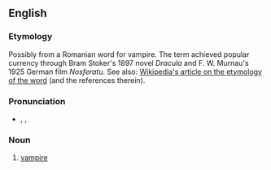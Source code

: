 {{also|nosferatu}}
==English==

===Etymology===
Possibly from a Romanian word for vampire. The term achieved popular currency through Bram Stoker's 1897 novel ''Dracula'' and F. W. Murnau's 1925 German film ''Nosferatu''. See also: [[w:Nosferatu_(word)|Wikipedia's article on the etymology of the word]] (and the references therein).

===Pronunciation===
* {{a|RP}} {{enPR|nôs'fĭräʹto͞o}}, {{IPA|/ˌnɔːsfɪˈɹɑːtuː/}}, {{X-SAMPA|/%nO:sfI"r\A:tu:/}}

===Noun===
{{en-noun|Nosferatu}}

# [[vampire]]